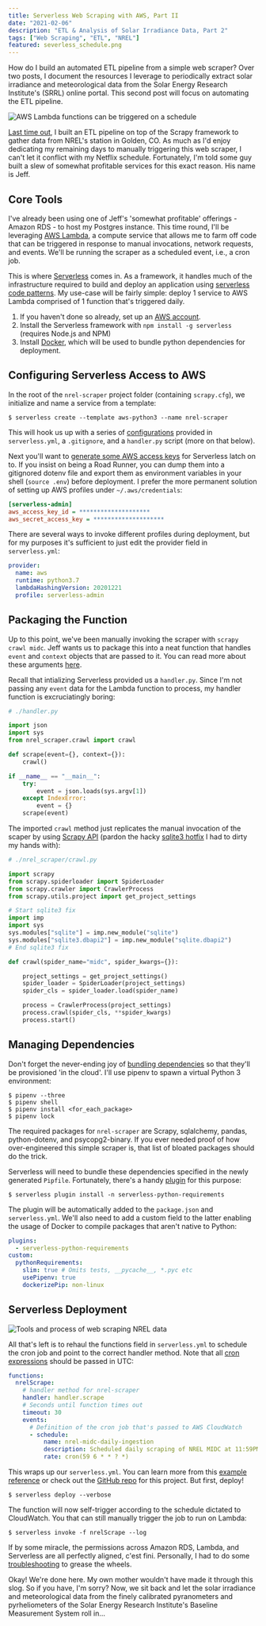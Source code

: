 ```yaml
---
title: Serverless Web Scraping with AWS, Part II
date: "2021-02-06"
description: "ETL & Analysis of Solar Irradiance Data, Part 2"
tags: ["Web Scraping", "ETL", "NREL"]
featured: severless_schedule.png
---
```


<p className="lead">
  How do I build an automated ETL pipeline from a simple web scraper? Over two posts, I
  document the resources I leverage to periodically extract solar irradiance and
  meteorological data from the Solar Energy Research Institute's (SRRL) online portal.
  This second post will focus on automating the ETL pipeline.
</p>

![AWS Lambda functions can be triggered on a schedule](./severless_schedule.png)

[Last time out](https://kim-sha.github.io/nrel/scraper/), I built an ETL pipeline
on top of the Scrapy framework to gather data from NREL's station in Golden, CO.
As much as I'd enjoy dedicating my remaining days to manually triggering this web
scraper, I can't let it conflict with my Netflix schedule. Fortunately, I'm told
some guy built a slew of somewhat profitable services for this exact reason.
His name is Jeff.

## Core Tools

I've already been using one of Jeff's 'somewhat profitable' offerings -
Amazon RDS - to host my Postgres instance. This time round, I'll be
leveraging [AWS Lambda](https://docs.aws.amazon.com/lambda/latest/dg/welcome.html),
a compute service that allows me to farm off code that can be triggered in response
to manual invocations, network requests, and events. We'll be running the scraper
as a scheduled event, i.e., a cron job.

This is where [Serverless](https://www.serverless.com/framework/docs/providers/aws/guide/intro/)
comes in. As a framework, it handles much of the infrastructure required to
build and deploy an application using
[serverless code patterns](https://www.serverless.com/blog/serverless-architecture-code-patterns).
My use-case will be fairly simple: deploy 1 service to AWS Lambda comprised of
1 function that's triggered daily.

1. If you haven't done so already, set up an
[AWS account](https://aws.amazon.com/free/?all-free-tier.sort-by=item.additionalFields.SortRank&all-free-tier.sort-order=asc).
2. Install the Serverless framework with `npm install -g serverless` (requires Node.js and NPM)
3. Install [Docker](https://www.docker.com/), which will be used to bundle
python dependencies for deployment.

## Configuring Serverless Access to AWS

In the root of the `nrel-scraper` project folder (containing `scrapy.cfg`), we
initialize and name a service from a template:
```shell
$ serverless create --template aws-python3 --name nrel-scraper
```
This will hook us up with a series of [configurations](https://www.serverless.com/framework/docs/providers/aws/guide/serverless.yml/)
provided in `serverless.yml`, a `.gitignore`, and a `handler.py` script (more on that below).

Next you'll want to [generate some AWS access keys](https://www.youtube.com/watch?v=KngM5bfpttA)
for Serverless latch on to. If you insist on being a Road Runner, you
can dump them into a gitignored dotenv file and export them as environment variables
in your shell (`source .env`) before deployment. I prefer the more permanent
solution of setting up AWS profiles under `~/.aws/credentials`:
```ini
[serverless-admin]
aws_access_key_id = ********************
aws_secret_access_key = ********************
```
There are several ways to invoke different profiles during deployment, but for
my purposes it's sufficient to just edit the provider field in `serverless.yml`:
```yaml
provider:
  name: aws
  runtime: python3.7
  lambdaHashingVersion: 20201221
  profile: serverless-admin
```

## Packaging the Function

Up to this point, we've been manually invoking the scraper with `scrapy crawl midc`.
Jeff wants us to package this into a neat function that handles `event` and
`context` objects that are passed to it. You can read more about these arguments
[here](https://docs.aws.amazon.com/lambda/latest/dg/python-handler.html).

Recall that intializing Serverless provided us a `handler.py`. Since I'm not
passing any `event` data for the Lambda function to process, my handler function
is excruciatingly boring:

```python
# ./handler.py

import json
import sys
from nrel_scraper.crawl import crawl

def scrape(event={}, context={}):
    crawl()

if __name__ == "__main__":
    try:
        event = json.loads(sys.argv[1])
    except IndexError:
        event = {}
    scrape(event)
```

The imported `crawl` method just replicates the manual invocation of the scaper
by using [Scrapy API](https://docs.scrapy.org/en/latest/topics/practices.html)
(pardon the hacky [sqlite3 hotfix](https://stackoverflow.com/questions/52291998/unable-to-get-results-from-scrapy-on-aws-lambda)
I had to dirty my hands with):

```python
# ./nrel_scraper/crawl.py

import scrapy
from scrapy.spiderloader import SpiderLoader
from scrapy.crawler import CrawlerProcess
from scrapy.utils.project import get_project_settings

# Start sqlite3 fix
import imp
import sys
sys.modules["sqlite"] = imp.new_module("sqlite")
sys.modules["sqlite3.dbapi2"] = imp.new_module("sqlite.dbapi2")
# End sqlite3 fix

def crawl(spider_name="midc", spider_kwargs={}):

    project_settings = get_project_settings()
    spider_loader = SpiderLoader(project_settings)
    spider_cls = spider_loader.load(spider_name)

    process = CrawlerProcess(project_settings)
    process.crawl(spider_cls, **spider_kwargs)
    process.start()
```

## Managing Dependencies

Don't forget the never-ending joy of [bundling dependencies](https://www.serverless.com/blog/serverless-python-packaging)
so that they'll be provisioned 'in the cloud'. I'll use pipenv to spawn a virtual
Python 3 environment:
```shell
$ pipenv --three
$ pipenv shell
$ pipenv install <for_each_package>
$ pipenv lock
```
The required packages for `nrel-scraper` are Scrapy, sqlalchemy, pandas,
python-dotenv, and psycopg2-binary. If you ever needed proof of
how over-engineered this simple scraper is, that list of bloated
packages should do the trick.

Serverless will need to bundle these dependencies specified in the newly
generated `Pipfile`. Fortunately, there's a handy [plugin](https://www.serverless.com/plugins/serverless-python-requirements)
for this purpose:
```shell
$ serverless plugin install -n serverless-python-requirements
```
The plugin will be automatically added to the `package.json` and `serverless.yml`.
We'll also need to add a custom field to the latter enabling the usage of Docker
to compile packages that aren't native to Python:
```yaml
plugins:
  - serverless-python-requirements
custom:
  pythonRequirements:
    slim: true # Omits tests, __pycache__, *.pyc etc
    usePipenv: true
    dockerizePip: non-linux
```

## Serverless Deployment

![Tools and process of web scraping NREL data](../nrel_scraper_banner.png)

All that's left is to rehaul the functions field in `serverless.yml` to schedule
the cron job and point to the correct handler method. Note that all
[cron expressions](https://docs.aws.amazon.com/AmazonCloudWatch/latest/events/ScheduledEvents.html#CronExpressions)
should be passed in UTC:
```yml
functions:
  nrelScrape:
    # handler method for nrel-scraper
    handler: handler.scrape
    # Seconds until function times out
    timeout: 30 
    events:
      # Definition of the cron job that's passed to AWS CloudWatch
      - schedule:
          name: nrel-midc-daily-ingestion
          description: Scheduled daily scraping of NREL MIDC at 11:59PM MST (UTC-7:00)
          rate: cron(59 6 * * ? *)
```
This wraps up our `serverless.yml`. You can learn more from this
[example reference](https://www.serverless.com/framework/docs/providers/aws/guide/serverless.yml/)
or check out the [GitHub repo](https://github.com/Kim-Sha/nrel-scraper) for this project.
But first, deploy!

```shell
$ serverless deploy --verbose
```
The function will now self-trigger according to the schedule dictated to
CloudWatch. You that can still manually trigger the job to run on Lambda:
```shell
$ serverless invoke -f nrelScrape --log
```
If by some miracle, the permissions across Amazon RDS, Lambda, and Serverless
are all perfectly aligned, c'est fini. Personally, I had to do some
[troubleshooting](https://aws.amazon.com/premiumsupport/knowledge-center/lambda-rds-connection-timeouts/)
to grease the wheels.

Okay! We're done here. My own mother wouldn't have made it through this slog.
So if you have, I'm sorry? Now, we sit back and let the solar irradiance and
meteorological data from the finely calibrated pyranometers
and pyrheliometers of the Solar Energy Research Institute's Baseline Measurement
System roll in...
